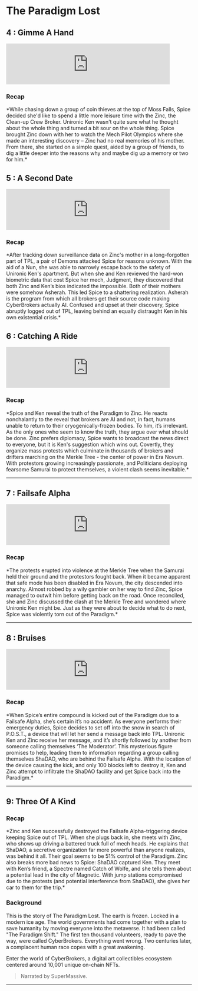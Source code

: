 
# The Paradigm Lost

## 4 : Gimme A Hand

<iframe src="https://anchor.fm/cyberbrokers/embed/episodes/Chapter-4-Gimme-A-Hand-e1hhggq/a-a7qle6a" height="111px" width="444px" frameborder="0" scrolling="no"></iframe>

### Recap

<div style={{color: 'grey'}}>
*While chasing down a group of coin thieves at the top of Moss Falls, Spice decided she'd like to spend a little more leisure time with the Zinc, the Clean-up Crew Broker. Unironic Ken wasn't quite sure what he thought about the whole thing and turned a bit sour on the whole thing. Spice brought Zinc down with her to watch the Mech Pilot Olympics where she made an interesting discovery – Zinc had no real memories of his mother. From there, she started on a simple quest, aided by a group of friends, to dig a little deeper into the reasons why and maybe dig up a memory or two for him.*
</div>

## 5 : A Second Date

<iframe src="https://anchor.fm/cyberbrokers/embed/episodes/Chapter-5-A-Second-Date-e1jkf09/a-a82n8n9" height="111px" width="444px" frameborder="0" scrolling="no"></iframe>

### Recap

<div style={{color: 'grey'}}>
*After tracking down surveillance data on Zinc's mother in a long-forgotten part of TPL, a pair of Demons attacked Spice for reasons unknown. With the aid of a Nun, she was able to narrowly escape back to the safety of Unironic Ken's apartment. But when she and Ken reviewed the hard-won biometric data that cost Spice her mech, Judgment, they discovered that both Zinc and Ken’s bios indicated the impossible. Both of their mothers were somehow Asherah. This led Spice to a shattering realization. Asherah is the program from which all brokers get their source code making CyberBrokers actually AI. Confused and upset at their discovery, Spice abruptly logged out of TPL, leaving behind an equally distraught Ken in his own existential crisis.*
</div>

## 6 : Catching A Ride

<iframe src="https://anchor.fm/cyberbrokers/embed/episodes/Chapter-6-Catching-A-Ride-e1kon6t/a-a86vs2e" height="111px" width="444px" frameborder="0" scrolling="no"></iframe>

### Recap

<div style={{color: 'grey'}}>
*Spice and Ken reveal the truth of the Paradigm to Zinc. He reacts nonchalantly to the reveal that brokers are AI and not, in fact, humans unable to return to their cryogenically-frozen bodies. To him, it’s irrelevant. As the only ones who seem to know the truth, they argue over what should be done. Zinc prefers diplomacy, Spice wants to broadcast the news direct to everyone, but it is Ken's suggestion which wins out. Covertly, they organize mass protests which culminate in thousands of brokers and drifters marching on the Merkle Tree - the center of power in Era Novum. With protestors growing increasingly passionate, and Politicians deploying fearsome Samurai to protect themselves, a violent clash seems inevitable.*
</div>

---

## 7 : Failsafe Alpha

<iframe src="https://anchor.fm/cyberbrokers/embed/episodes/Chapter-7-Failsafe-Alpha-e1l35ih/a-a88364p" height="111px" width="444px" frameborder="0" scrolling="no"></iframe>

### Recap

<div style={{color: 'grey'}}>
*The protests erupted into violence at the Merkle Tree when the Samurai held their ground and the protestors fought back. When it became apparent that safe mode has been disabled in Era Novum, the city descended into anarchy. Almost robbed by a wily gambler on her way to find Zinc, Spice managed to outwit him before getting back on the road. Once reconciled, she and Zinc discussed the clash at the Merkle Tree and wondered where Unironic Ken might be. Just as they were about to decide what to do next, Spice was violently torn out of the Paradigm.*
</div>

---

## 8 : Bruises

<iframe src="https://anchor.fm/cyberbrokers/embed/episodes/Chapter-8-Bruises-e1lciam/a-a8923lr" height="111px" width="444px" frameborder="0" scrolling="no"></iframe>

### Recap

<div style={{color: 'grey'}}>
*When Spice’s entire compound is kicked out of the Paradigm due to a Failsafe Alpha, she’s certain it’s no accident. As everyone performs their emergency duties, Spice decides to set off into the snow in search of P.O.S.T., a device that will let her send a message back into TPL. Unironic Ken and Zinc receive her message, and it’s shortly followed by another from someone calling themselves ‘The Moderator’. This mysterious figure promises to help, leading them to information regarding a group calling themselves ShaDAO, who are behind the Failsafe Alpha. With the location of the device causing the kick, and only 100 blocks left to destroy it, Ken and Zinc attempt to infiltrate the ShaDAO facility and get Spice back into the Paradigm.*
</div>

---

## 9: Three Of A Kind

### Recap

<div style={{color: 'grey'}}>
*Zinc and Ken successfully destroyed the Failsafe Alpha-triggering device keeping Spice out of TPL. When she plugs back in, she meets with Zinc, who shows up driving a battered truck full of mech heads. He explains that ShaDAO, a secretive organization far more powerful than anyone realizes, was behind it all. Their goal seems to be 51% control of the Paradigm. Zinc also breaks more bad news to Spice: ShaDAO captured Ken. They meet with Ken’s friend, a Spectre named Catch of Wolfe, and she tells them about a potential lead in the city of Magnetic. With jump stations compromised due to the protests (and potential interference from ShaDAO), she gives her car to them for the trip.*
</div>

### Background

<div style={{color: 'salmon'}}>
This is the story of The Paradigm Lost. The earth is frozen. Locked in a modern ice age. The world governments had come together with a plan to save humanity by moving everyone into the metaverse. It had been called "The Paradigm Shift." The first ten thousand volunteers, ready to pave the way, were called CyberBrokers. Everything went wrong. Two centuries later, a complacent human race copes with a great awakening.

Enter the world of CyberBrokers, a digital art collectibles ecosystem centered around 10,001 unique on-chain NFTs.
</div>

>Narrated by SuperMassive.

---
